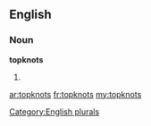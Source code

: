 ==English==

===Noun===
'''topknots'''

# {{plural of|[[topknot]]}}

[[Category:English plurals]]

[[ar:topknots]]
[[fr:topknots]]
[[my:topknots]]